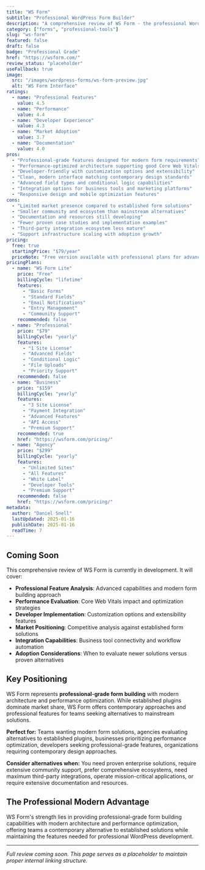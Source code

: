 ```yaml
---
title: "WS Form"
subtitle: "Professional WordPress Form Builder"
description: "A comprehensive review of WS Form - the professional WordPress form plugin offering advanced features, performance optimization, and developer-friendly capabilities for modern form building requirements."
category: ["forms", "professional-tools"]
slug: "ws-form"
featured: false
draft: false
badge: "Professional Grade"
href: "https://wsform.com/"
review_status: "placeholder"
useFallback: true
image:
  src: "/images/wordpress-forms/ws-form-preview.jpg"
  alt: "WS Form Interface"
ratings:
  - name: "Professional Features"
    value: 4.5
  - name: "Performance"
    value: 4.4
  - name: "Developer Experience"
    value: 4.3
  - name: "Market Adoption"
    value: 3.7
  - name: "Documentation"
    value: 4.0
pros:
  - "Professional-grade features designed for modern form requirements"
  - "Performance-optimized architecture supporting good Core Web Vitals"
  - "Developer-friendly with customization options and extensibility"
  - "Clean, modern interface matching contemporary design standards"
  - "Advanced field types and conditional logic capabilities"
  - "Integration options for business tools and marketing platforms"
  - "Responsive design and mobile optimization features"
cons:
  - "Limited market presence compared to established form solutions"
  - "Smaller community and ecosystem than mainstream alternatives"
  - "Documentation and resources still developing"
  - "Fewer proven case studies and implementation examples"
  - "Third-party integration ecosystem less mature"
  - "Support infrastructure scaling with adoption growth"
pricing:
  free: true
  startingPrice: "$79/year"
  priceNote: "Free version available with professional plans for advanced features"
pricingPlans:
  - name: "WS Form Lite"
    price: "Free"
    billingCycle: "lifetime"
    features:
      - "Basic Forms"
      - "Standard Fields"
      - "Email Notifications"
      - "Entry Management"
      - "Community Support"
    recommended: false
  - name: "Professional"
    price: "$79"
    billingCycle: "yearly"
    features:
      - "1 Site License"
      - "Advanced Fields"
      - "Conditional Logic"
      - "File Uploads"
      - "Priority Support"
    recommended: false
  - name: "Business"
    price: "$159"
    billingCycle: "yearly"
    features:
      - "3 Site License"
      - "Payment Integration"
      - "Advanced Features"
      - "API Access"
      - "Premium Support"
    recommended: true
    href: "https://wsform.com/pricing/"
  - name: "Agency"
    price: "$299"
    billingCycle: "yearly"
    features:
      - "Unlimited Sites"
      - "All Features"
      - "White Label"
      - "Developer Tools"
      - "Premium Support"
    recommended: false
    href: "https://wsform.com/pricing/"
metadata:
  author: "Daniel Snell"
  lastUpdated: 2025-01-16
  publishDate: 2025-01-16
  readTime: 7
---
```


## Coming Soon

This comprehensive review of WS Form is currently in development. It will cover:

- **Professional Feature Analysis**: Advanced capabilities and modern form building approach
- **Performance Evaluation**: Core Web Vitals impact and optimization strategies
- **Developer Implementation**: Customization options and extensibility features
- **Market Positioning**: Competitive analysis against established form solutions
- **Integration Capabilities**: Business tool connectivity and workflow automation
- **Adoption Considerations**: When to evaluate newer solutions versus proven alternatives

## Key Positioning

WS Form represents **professional-grade form building** with modern architecture and performance optimization. While established plugins dominate market share, WS Form offers contemporary approaches and professional features for teams seeking alternatives to mainstream solutions.

**Perfect for:** Teams wanting modern form solutions, agencies evaluating alternatives to established plugins, businesses prioritizing performance optimization, developers seeking professional-grade features, organizations requiring contemporary design approaches.

**Consider alternatives when:** You need proven enterprise solutions, require extensive community support, prefer comprehensive ecosystems, need maximum third-party integrations, operate mission-critical applications, or require extensive documentation and resources.

## The Professional Modern Advantage

WS Form's strength lies in providing professional-grade form building capabilities with modern architecture and performance optimization, offering teams a contemporary alternative to established solutions while maintaining the features needed for professional WordPress development.

---

*Full review coming soon. This page serves as a placeholder to maintain proper internal linking structure.*